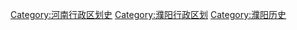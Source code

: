 [[Category:河南行政区划史|Category:河南行政区划史]]
[[Category:濮阳行政区划|Category:濮阳行政区划]]
[[Category:濮阳历史|Category:濮阳历史]]
